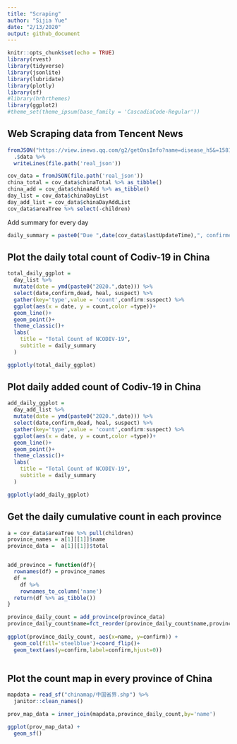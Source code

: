 ```yaml
---
title: "Scraping"
author: "Sijia Yue"
date: "2/13/2020"
output: github_document
---
```


```r
knitr::opts_chunk$set(echo = TRUE)
library(rvest)
library(tidyverse)
library(jsonlite)
library(lubridate)
library(plotly)
library(sf)
#library(hrbrthemes)
library(ggplot2)
#theme_set(theme_ipsum(base_family = 'CascadiaCode-Regular'))
```
## Web Scraping data from Tencent News
```r
fromJSON("https://view.inews.qq.com/g2/getOnsInfo?name=disease_h5&=1581615429898") %>% 
  .$data %>% 
  writeLines(file.path('real_json'))

cov_data = fromJSON(file.path('real_json')) 
china_total = cov_data$chinaTotal %>% as_tibble()
china_add = cov_data$chinaAdd %>% as_tibble()
day_list = cov_data$chinaDayList 
day_add_list = cov_data$chinaDayAddList 
cov_data$areaTree %>% select(-children) 
```

Add summary for every day
```r
daily_summary = paste0("Due ",date(cov_data$lastUpdateTime),", confirmed: ",china_total$confirm," suspected: ",china_total$suspect)

```

## Plot the daily total count of Codiv-19 in China 
```r
total_daily_ggplot = 
  day_list %>% 
  mutate(date = ymd(paste0("2020.",date))) %>% 
  select(date,confirm,dead, heal, suspect) %>% 
  gather(key='type',value = 'count',confirm:suspect) %>% 
  ggplot(aes(x = date, y = count,color =type))+
  geom_line()+
  geom_point()+
  theme_classic()+
  labs(
    title = "Total Count of NCODIV-19",
    subtitle = daily_summary
  )

ggplotly(total_daily_ggplot)
```

## Plot daily added count of Codiv-19 in China
```r
add_daily_ggplot = 
  day_add_list %>% 
  mutate(date = ymd(paste0("2020.",date))) %>% 
  select(date,confirm,dead, heal, suspect) %>% 
  gather(key='type',value = 'count',confirm:suspect) %>% 
  ggplot(aes(x = date, y = count,color =type))+
  geom_line()+
  geom_point()+
  theme_classic()+
  labs(
    title = "Total Count of NCODIV-19",
    subtitle = daily_summary
  )

ggplotly(add_daily_ggplot)
```

## Get the daily cumulative count in each province
```r
a = cov_data$areaTree %>% pull(children)
province_names = a[1][[1]]$name  
province_data =  a[1][[1]]$total  


add_province = function(df){
  rownames(df) = province_names
  df = 
    df %>% 
    rownames_to_column('name')
  return(df %>% as_tibble())
}

province_daily_count = add_province(province_data) 
province_daily_count$name=fct_reorder(province_daily_count$name,province_daily_count$confirm)
 
ggplot(province_daily_count, aes(x=name, y=confirm)) +
  geom_col(fill='steelblue')+coord_flip()+
  geom_text(aes(y=confirm,label=confirm,hjust=0))
  
```

## Plot the count map in every province of China

```r
mapdata = read_sf("chinamap/中国省界.shp") %>% 
  janitor::clean_names() 

prov_map_data = inner_join(mapdata,province_daily_count,by='name')

ggplot(prov_map_data) +
  geom_sf()
```

